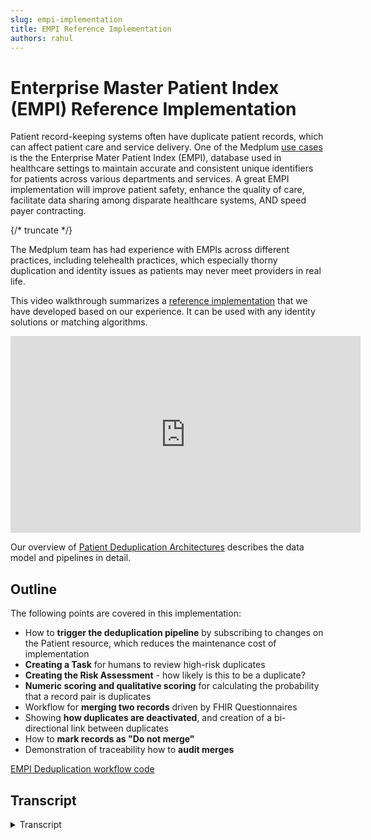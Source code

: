```yaml
---
slug: empi-implementation
title: EMPI Reference Implementation
authors: rahul
---
```


# Enterprise Master Patient Index (EMPI) Reference Implementation

Patient record-keeping systems often have duplicate patient records, which can affect patient care and service delivery. One of the Medplum [use cases](/solutions#enterprise-master-patient-index-empi) is the the Enterprise Mater Patient Index (EMPI), database used in healthcare settings to maintain accurate and consistent unique identifiers for patients across various departments and services. A great EMPI implementation will improve patient safety, enhance the quality of care, facilitate data sharing among disparate healthcare systems, AND speed payer contracting.

{/* truncate */}

The Medplum team has had experience with EMPIs across different practices, including telehealth practices, which especially thorny duplication and identity issues as patients may never meet providers in real life.

This video walkthrough summarizes a [reference implementation](https://github.com/medplum/medplum/tree/main/examples/medplum-demo-bots/src/deduplication) that we have developed based on our experience. It can be used with any identity solutions or matching algorithms.

<iframe
  width="560"
  height="315"
  src="https://www.youtube.com/embed/f1lDK-Af-RI?start=0"
  title="YouTube video player"
  frameborder="0"
  allow="accelerometer; autoplay; clipboard-write; encrypted-media; gyroscope; picture-in-picture"
  allowfullscreen
></iframe>

Our overview of [Patient Deduplication Architectures](/docs/fhir-datastore/patient-deduplication) describes the data model and pipelines in detail.

## Outline

The following points are covered in this implementation:

- How to **trigger the deduplication pipeline** by subscribing to changes on the Patient resource, which reduces the maintenance cost of implementation
- **Creating a Task** for humans to review high-risk duplicates
- **Creating the Risk Assessment** - how likely is this to be a duplicate?
- **Numeric scoring and qualitative scoring** for calculating the probability that a record pair is duplicates
- Workflow for **merging two records** driven by FHIR Questionnaires
- Showing **how duplicates are deactivated**, and creation of a bi-directional link between duplicates
- How to **mark records as "Do not merge"**
- Demonstration of traceability how to **audit merges**

[EMPI Deduplication workflow code](https://github.com/medplum/medplum/tree/main/examples/medplum-demo-bots/src/deduplication)

## Transcript

<details>
<summary>Transcript</summary>

Today I'll go over a simple patient deduplication workflow in Medplum. [Patient deduplication](https://www.medplum.com/docs/fhir-datastore/patient-deduplication) is an important problem in healthcare, not just for cleaning up your data, but also for enriching your data when you're pulling patient records from multiple sources. Today's administration will show a human-in-the-loop deduplication pipeline that proceeds in two steps.

First, we will [listen for changes](/docs/subscriptions/publish-and-subscribe#setting-up-the-subscription) to a Patient. Create a set of candidate matches for that patient. Next, we'll have a human review those matches and decide whether to merge or block those matches. So let's get started. You'll see here that we have three patient records, all for people named Alex Smith.

The first two are clearly the same person, but the third one is clearly someone else. Even though they're clearly different ages, they all have the same birthdate. 1970, January 1st as a common placeholder, when the birthdate is not known for our deduplication pipeline, we're going to do a match on first name, last name, date of birth, and zip code, which can be a pretty high fidelity matching pipeline.

In addition to these patient records, we have clinical data associated with each one. So for Mr. Alex Smith, you can see that we have encounters that are linked to that patient. However, we've also gotten medication records in the form of medication requests, also known as prescriptions, but they're assigned to the second Alex Smith record from no, Mr.

So, to trigger our pipeline, we'll first make a change to one of the patient records. She'll then kick off a search for any kind of matching records. Okay, so let's go off and go ahead and kick off this [deduplication pipeline](/docs/fhir-datastore/patient-deduplication/ingestion#incremental-pipelines). So I'll make a change to Mr. Alex Smith and I'll give him a phone number. So let's just add a phone number here.

We'll say, okay, this will kick off one of our bots. That will look through all patients to [find matches](/docs/fhir-datastore/patient-deduplication/matching). Once it finds a match, it will create a task resource to review the potential duplicate.

So let's, let's look at here. There's not much to the task. The real heart of the real resource that represents the candidate match will be the risk assessment resource, which we'll talk about in a second.

But here we'll see that there's the task. Kind of indicates whether or not this task is active and who should be performing this task. This is great for incorporating the deduplication review into your existing [task-based workflow](/blog/task-management-apps). Let's look at the candidate match in the risk assessment.

So we use a risk assessment resource in a couple different ways. First, We use the method field to indicate what kind of matching rule produced this candidate match here. It was a name, date of birth, and zip code. As I mentioned earlier, the subject is who is considered the source record. That is the the person who triggered the matching process, and we use the basis field for the target record, who we think they match to.

We can also have a, if we look at the JSON, we see that we can have a a numeric score on the probability of match as well as a qualitative assessment. Here we're saying it's 90%, it's almost certain, but we can't be a hundred percent sure. So we'll see. After this first step, we have two candid matches.

One is Mr. Alex Smith, two Alex Smith, and another one is Mr. Alex Smith. To Ms. Alex Smith. The woman patient earlier. Now we're ready for the second part of our pipeline, which is to merge these records. So we'll go to our first one. We'll click on the apps tab, which will show a questionnaire. Questionnaire is a type of FHIR resource associated with this [RiskAssessment](/docs/api/fhir/resources/riskassessment).

Again, the risk assessment being the risk of a match. And we think that Mr. Alex Smith and Alex Smith are probably a good match, so we'll decide to merge them. So we will not leave the, we will not check this box and then we'll have a couple choices in terms of how we have merge the data. We're gonna merge the names.

We're not gonna do anything with the address because they're the same. And for right now, we won't delete the source patient.

The reason you might wanna do this is after you've done the deduplication, you might want to clean up the old data. However, right now we want to keep the old data round for posterity, so we'll click okay here. Now, if we go back to our patients, we'll see a couple things. We'll see that within these two records.

The Alex Smith record has now become the [master record](/docs/fhir-datastore/patient-deduplication/merging#master-record-structure). We see this because it is listed as active. True, but it's the original Mr. Alex Smith record no longer is active. We'll also see that there's this link field that says it replaces Mr. Alex Smith and the other way around Mr. Alice Smith is replaced by Alex Smith, so there's a bidirectional link there.

Additionally, we'll see that the [Encounter](/docs/api/fhir/resources/encounter) resources we had before have now been updated. To point from Mr. Alex Smith to Alex, our target resource. So all the clinical data has now been [merged to the target patient](/docs/fhir-datastore/patient-deduplication/merging#combining-and-splitting-master-records). Let's go back to our risk assessments, which are our can matches, and let's look at Alex Smith to Mrs.

Alex Smith. Now for this one, we know that they, a human, decide that they're not. The same patient. So we're gonna say, do not merge these records. Let's talk about this dunks. This will add each record to a list such that on the next time we do a match, we know not to make a candidate out of them. So in this case, we say Alex Smith does not, these are are called our **do not Match lists**.

So in this case, we have Smith. Should not be matched with Mrs. Alex Smith and reciprocally. We have Mrs. Alex Smith and should not be matched with Mr Alex Smith and we can do these. So every patient will have their own do not match list. And when we trigger the first part of our pipeline, again, we will skip over anything on our do not match list.

It can be an arbitrary number of elements on each do not match list. Let's just take a quick look at the bots that perform both of these operations. So we have two bots here. We have our fine matching patients, which is for the first step of the pipeline to generate the tasks and risk assessments, and the second step of our pipeline, which is the merge matching patients.

So as a final step, I'd like to talk about some of the traceability aspects of this deduplication pipeline. So first I'll show you how you can actually see who performed the merge operation. We click on Alex Smith, who was our merged patient. So first off, when we enter the patient page, we'll see in this timeline view that there was a change made to the resource to make this link to the other Alex Smith resource.

And we can see the details here. If we go to the link property, you can say, see that? We are linked to Mr. Alex Smith and vice versa. If we can go to Alex Smith, we can look at their details. Mr. Alex Smith, and you say that they're linked to Alex Smith. You see that they have a reciprocal connection. A Mr.

Alex Smith is replaced by, but Alex Smith replaces Mr. Alex Smith. Next we can look at the history tab to see all the changes that were made. We can actually see that I was the one. If we look here, who added those links? This is a key point I wanna focus on. Even though we use the bot to do it, we actually get the observability that I was the one who triggered the bot.

The way we set that up is that if we go to the bot resource itself, we click on merge match. Patients and go to the details tab. You can see that he has this one flag called Run as users said, to troop for these kind of sensitive deck pipelines. You are gonna wanna turn that on. What that means is that when this bot runs, it keeps track of who triggered it and will show up in the history as that person performing the operations as opposed to the but itself.

So, This is just to give you a quick overview of how even though we performed this merger operation, you can audit when it was done and who it was done by. These bots are stored in our Medplum demo bots repo, and I encourage you to check out that repository to check out the code.

</details>
